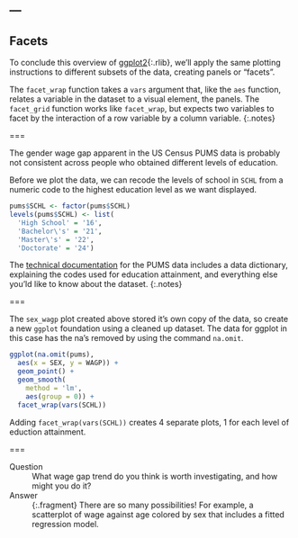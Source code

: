 ---
---

## Facets

To conclude this overview of [ggplot2](){:.rlib}, we'll apply the same plotting
instructions to different subsets of the data, creating panels or "facets".

The `facet_wrap` function takes a `vars` argument that, like the `aes` function,
relates a variable in the dataset to a visual element, the panels. The
`facet_grid` function works like `facet_wrap`, but expects two variables to
facet by the interaction of a row variable by a column variable.
{:.notes}

===

The gender wage gap apparent in the US Census PUMS data is probably not
consistent across people who obtained different levels of education.

Before we plot the data, we can recode the levels of school in `SCHL` from a numeric code to the highest education level as we want displayed. 
```r
pums$SCHL <- factor(pums$SCHL)
levels(pums$SCHL) <- list(
  'High School' = '16',
  'Bachelor\'s' = '21',
  'Master\'s' = '22',
  'Doctorate' = '24')
```

The [technical
documentation](https://www.census.gov/programs-surveys/acs/technical-documentation/pums/documentation.2017.html)
for the PUMS data includes a data dictionary, explaining the codes used for
education attainment, and everything else you'ld like to know about the dataset.
{:.notes}

===

The `sex_wagp` plot created above stored it's own copy of the data, so create a
new `ggplot` foundation using a cleaned up dataset. The data for ggplot in this case has the na's removed by using the command `na.omit`.

```r
ggplot(na.omit(pums),
  aes(x = SEX, y = WAGP)) + 
  geom_point() +
  geom_smooth(
    method = 'lm',
    aes(group = 0)) +
  facet_wrap(vars(SCHL))
```

Adding `facet_wrap(vars(SCHL))` creates 4 separate plots, 1 for each level of eduction attainment.

===

Question
: What wage gap trend do you think is worth investigating, and how might you
do it?

Answer
: {:.fragment} There are so many possibilities! For example, a scatterplot of
wage against age colored by sex that includes a fitted regression model.
